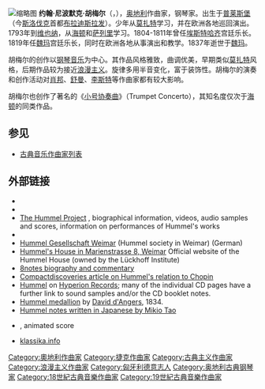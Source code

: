 {{Multiple issues|
{{Expand language|en|time=2021-11-17}}
{{Unreferenced|time=2021-05-29T16:43:30+00:00}}
}}
{{Infobox classical
| 中文名       = 约翰·尼波默克·胡梅尔
| 画像         = JNHummel 2.jpg
| 附注         = 胡梅尔的肖像画，由{{link-en|约瑟夫·卡尔·斯蒂勒|Joseph Karl Stieler}}于1820年所绘
| 原文名       = Johann Nepomuk Hummel      
| 国别         = 奥地利
| 出生日期     = {{birth date|1778|11|14}}
| 出生地       = [[匈牙利王國|匈牙利王國]][[普莱斯堡|普莱斯堡]]（今[[斯洛伐克|斯洛伐克]]首都[[布拉迪斯拉发|布拉迪斯拉发]]）
| 逝世日期     = {{death date and age|1837|10|17|1778|11|14}}
| 逝世地       = [[普魯士王國|普魯士王國]][[魏玛|魏玛]]
| 所属时期     = 古典主义，浪漫主义
| 所属乐派     = 维也纳古典乐派
| 擅长作品类型 = 协奏曲，室内乐，钢琴音乐，宗教音乐
| 代表作       = 七部钢琴协奏曲，小号协奏曲，两首七重奏，钢琴五重奏，大提琴奏鸣曲，九首钢琴奏鸣曲，两部弥撒曲
| 师从         = [[莫扎特|莫扎特]]，[[海顿|海顿]]，[[萨列里|萨列里]]，[[阿尔布雷希茨贝格|阿尔布雷希茨贝格]]
| 学生         = [[门德尔松|门德尔松]]，[[费迪南·希勒|费迪南·希勒]]，[[车尔尼|车尔尼]]，[[塔尔贝格|塔尔贝格]]，[[亨泽尔特|亨泽尔特]]
| 官方网站     = 
}}

[[File:JNHummel.jpg|缩略图]]
'''约翰·尼波默克·胡梅尔'''（{{lang-de|'''Johann Nepomuk Hummel'''}}，{{bd|1778年|11月14日|1837年|10月17日}}），[[奥地利|奥地利]]作曲家，钢琴家。出生于[[普莱斯堡|普莱斯堡]]（今[[斯洛伐克|斯洛伐克]]首都[[布拉迪斯拉发|布拉迪斯拉发]]）。少年从[[莫扎特|莫扎特]]学习，并在欧洲各地巡回演出。1793年到[[维也纳|维也纳]]，从[[海顿|海顿]]和[[萨列里|萨列里]]学习。1804-1811年曾任[[埃斯特哈齐|埃斯特哈齐]]宫廷乐长。1819年任[[魏玛|魏玛]]宫廷乐长，同时在欧洲各地从事演出和教学。1837年逝世于[[魏玛|魏玛]]。

胡梅尔的创作以[[钢琴音乐|钢琴音乐]]为中心。其作品风格雅致，曲调优美，早期类似[[莫扎特|莫扎特]]风格，后期作品较为接近[[浪漫主義音樂|浪漫主义]]。旋律多用半音变化，富于装饰性。胡梅尔的演奏和创作活动对[[肖邦|肖邦]]、[[舒曼|舒曼]]、[[李斯特·费伦茨|李斯特]]等作曲家都有较大影响。

胡梅尔也创作了著名的《[[小号协奏曲|小号协奏曲]]》（Trumpet Concerto），其知名度仅次于[[海顿|海顿]]的同类作品。

== 参见 ==
{{portal|古典音樂}}
* [[古典音乐作曲家列表|古典音乐作曲家列表]]

==外部链接==
{{Commons category|Johann Nepomuk Hummel}}
* {{IMSLP|id=Hummel, Johann Nepomuk|cname=胡梅爾}}
* {{ChoralWiki}}
* [http://www.jnhummel.info/ The Hummel Project] {{Wayback|url=http://www.jnhummel.info/ |date=20200909132407 }}, biographical information, videos, audio samples and scores, information on performances of Hummel's works
* {{OL author|2411281A}}
* [http://www.hummel-gesellschaft-weimar.de/ Hummel Gesellschaft Weimar] {{Wayback|url=http://www.hummel-gesellschaft-weimar.de/ |date=20210127165412 }} (Hummel society in Weimar) (German)
* [http://www.hummelhaus-weimar.de/ Hummel's House in Marienstrasse 8, Weimar] {{Wayback|url=http://www.hummelhaus-weimar.de/ |date=20210405045650 }} Official website of the Hummel House (owned by the Lückhoff Institute)
* [http://www.8notes.com/biographies/hummel.asp 8notes biography and commentary] {{Wayback|url=http://www.8notes.com/biographies/hummel.asp |date=20201026035934 }}
* [http://www.compactdiscoveries.com/CompactDiscoveriesArticles/NazarethHummel.html Compactdiscoveries article on Hummel's relation to Chopin] {{Wayback|url=http://www.compactdiscoveries.com/CompactDiscoveriesArticles/NazarethHummel.html |date=20191203120104 }}
* [http://www.hyperion-records.co.uk/composer_page.asp?name=hummel Hummel] {{Wayback|url=http://www.hyperion-records.co.uk/composer_page.asp?name=hummel |date=20080513112312 }} on [[Hyperion_Records|Hyperion Records]]; many of the individual CD pages have a further link to sound samples and/or the CD booklet notes.
* [http://www.artandarchitecture.org.uk/images/conway/3667ebd7.html Hummel medallion] {{Wayback|url=http://www.artandarchitecture.org.uk/images/conway/3667ebd7.html |date=20191203120114 }} by [[David_d'Angers|David d'Angers]], 1834.
* [http://hummelnote.wix.com/hummelnote/ Hummel notes written in Japanese by Mikio Tao] {{Wayback|url=http://hummelnote.wix.com/hummelnote/ |date=20160304115453 }}
* {{YouTube|kBHDm8YCMCU|Rondo Favori, Op. 11}}, animated score
* [https://www.klassika.info/Komponisten/Hummel/wv_abc.html klassika.info] {{Wayback|url=https://www.klassika.info/Komponisten/Hummel/wv_abc.html |date=20210214133132 }}

{{古典音樂作曲家}}

{{Authority control}}

{{DEFAULTSORT: Hummel, Johann}}
[[Category:奧地利作曲家|Category:奧地利作曲家]]
[[Category:捷克作曲家|Category:捷克作曲家]]
[[Category:古典主义作曲家|Category:古典主义作曲家]]
[[Category:浪漫主义作曲家|Category:浪漫主义作曲家]]
[[Category:匈牙利德意志人|Category:匈牙利德意志人]]
[[Category:奥地利古典钢琴家|Category:奥地利古典钢琴家]]
[[Category:18世紀古典音樂作曲家|Category:18世紀古典音樂作曲家]]
[[Category:19世紀古典音樂作曲家|Category:19世紀古典音樂作曲家]]